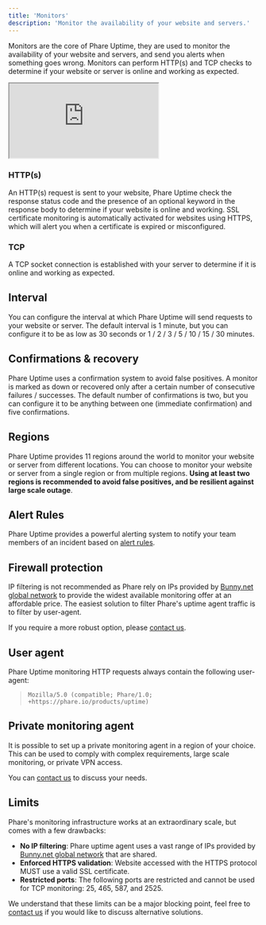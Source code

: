 ```yaml
---
title: 'Monitors'
description: 'Monitor the availability of your website and servers.'
---
```


Monitors are the core of Phare Uptime, they are used to monitor the availability of your website and servers, and send you alerts when something goes wrong. Monitors can perform HTTP(s) and TCP checks to determine if your website or server is online and working as expected.

<Frame type="glass">
    <div style={{position: 'relative', width: '100%', 'padding-top': '56.25%'}}>
        <iframe
            src="https://iframe.mediadelivery.net/embed/238508/2f903d7c-82ae-490b-a37c-9e6e7bcf446b?autoplay=false&loop=true&muted=true&preload=true&responsive=true"
            loading="lazy"
            allow="accelerometer;gyroscope;autoplay;encrypted-media;picture-in-picture;fullscreen"
            style={{border: 0, position: 'absolute', top: 0, height: '100%', width: '100%'}}
        ></iframe>
    </div>
</Frame>

### HTTP(s)

An HTTP(s) request is sent to your website, Phare Uptime check the response status code and the presence of an optional keyword in the response body to determine if your website is online and working. SSL certificate monitoring is automatically activated for websites using HTTPS, which will alert you when a certificate is expired or misconfigured.

### TCP

A TCP socket connection is established with your server to determine if it is online and working as expected.

## Interval

You can configure the interval at which Phare Uptime will send requests to your website or server. The default interval is 1 minute, but you can configure it to be as low as 30 seconds or 1 / 2 / 3 / 5 / 10 / 15 / 30 minutes.

## Confirmations & recovery

Phare Uptime uses a confirmation system to avoid false positives.
A monitor is marked as down or recovered only after a certain number of consecutive failures / successes.
The default number of confirmations is two, but you can configure it to be anything between one (immediate confirmation) and five confirmations.

## Regions

Phare Uptime provides 11 regions around the world to monitor your website or server from different locations. You can choose to monitor your website or server from a single region or from multiple regions. **Using at least two regions is recommended to avoid false positives, and be resilient against large scale outage**.

## Alert Rules

Phare Uptime provides a powerful alerting system to notify your team members of an incident based on [alert rules](/uptime/alerting).

## Firewall protection

IP filtering is not recommended as Phare rely on IPs provided by [Bunny.net global network](https://bunnycdn.com/api/system/edgeserverlist) to provide the widest available monitoring offer at an affordable price. The easiest solution to filter Phare's uptime agent traffic is to filter by user-agent.

If you require a more robust option, please [contact us](mailto:support@phare.io).

## User agent

Phare Uptime monitoring HTTP requests always contain the following user-agent:

> `Mozilla/5.0 (compatible; Phare/1.0; +https://phare.io/products/uptime)`

## Private monitoring agent

It is possible to set up a private monitoring agent in a region of your choice. This can be used to comply with complex requirements, large scale monitoring, or private VPN access.

You can [contact us](mailto:support@phare.io) to discuss your needs.

## Limits

Phare's monitoring infrastructure works at an extraordinary scale, but comes with a few drawbacks:

- **No IP filtering**: Phare uptime agent uses a vast range of IPs provided by [Bunny.net global network](https://bunnycdn.com/api/system/edgeserverlist) that are shared.
- **Enforced HTTPS validation**: Website accessed with the HTTPS protocol MUST use a valid SSL certificate.
- **Restricted ports**: The following ports are restricted and cannot be used for TCP monitoring: 25, 465, 587, and 2525.

We understand that these limits can be a major blocking point, feel free to [contact us](mailto:support@phare.io) if you would like to discuss alternative solutions.

